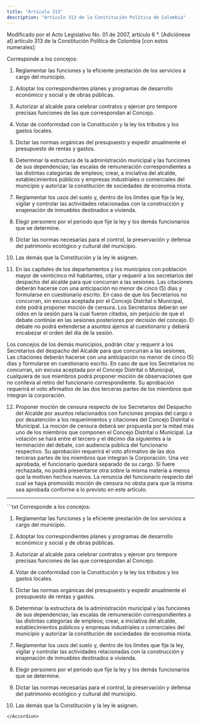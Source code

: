 ```yaml
---
title: "Artículo 313"
description: "Artículo 313 de la Constitución Política de Colombia"
---
```


<Warning>Modificado por el Acto Legislativo No. 01 de 2007, artículo 6 °. [Adiciónese al] artículo 313 de la Constitución Política de Colombia [con estos numerales]: </Warning>

Corresponde a los concejos:

1. Reglamentar las funciones y la eficiente prestación de los servicios a cargo del municipio.

2. Adoptar los correspondientes planes y programas de desarrollo económico y social y de obras públicas.

3. Autorizar al alcalde para celebrar contratos y ejercer pro tempore precisas funciones de las que correspondan al Concejo.

4. Votar de conformidad con la Constitución y la ley los tributos y los gastos locales.

5. Dictar las normas orgánicas del presupuesto y expedir anualmente el presupuesto de rentas y gastos.

6. Determinar la estructura de la administración municipal y las funciones de sus dependencias; las escalas de remuneración correspondientes a las distintas categorías de empleos; crear, a iniciativa del alcalde, establecimientos públicos y empresas industriales o comerciales del municipio y autorizar la constitución de sociedades de economía mixta.

7. Reglamentar los usos del suelo y, dentro de los límites que fije la ley, vigilar y controlar las actividades relacionadas con la construcción y enajenación de inmuebles destinados a vivienda.

8. Elegir personero por el periodo que fije la ley y los demás funcionarios que se determine.

9. Dictar las normas necesarias para el control, la preservación y defensa del patrimonio ecológico y cultural del municipio.

10. Las demás que la Constitución y la ley le asignen.

11. En las capitales de los departamentos y los municipios con población mayor de veinticinco mil habitantes, citar y requerir a los secretarios del despacho del alcalde para que concurran a las sesiones. Las citaciones deberán hacerse con una anticipación no menor de cinco (5) días y formularse en cuestionario escrito. En caso de que los Secretarios no concurran, sin excusa aceptada por el Concejo Distrital o Municipal, éste podrá proponer moción de censura. Los Secretarios deberán ser oídos en la sesión para la cual fueron citados, sin perjuicio de que el debate continúe en las sesiones posteriores por decisión del concejo. El debate no podrá extenderse a asuntos ajenos al cuestionario y deberá encabezar el orden del día de la sesión.

Los concejos de los demás municipios, podrán citar y requerir a los Secretarios del despacho del Alcalde para que concurran a las sesiones. Las citaciones deberán hacerse con una anticipación no menor de cinco (5) días y formularse en cuestionario escrito. En caso de que los Secretarios no concurran, sin excusa aceptada por el Concejo Distrital o Municipal, cualquiera de sus miembros podrá proponer moción de observaciones que no conlleva al retiro del funcionario correspondiente. Su aprobación requerirá el voto afirmativo de las dos terceras partes de los miembros que integran la corporación.

12. Proponer moción de censura respecto de los Secretarios del Despacho del Alcalde por asuntos relacionados con funciones propias del cargo o por desatención a los requerimientos y citaciones del Concejo Distrital o Municipal. La moción de censura deberá ser propuesta por la mitad más uno de los miembros que componen el Concejo Distrital o Municipal. La votación se hará entre el tercero y el décimo día siguientes a la terminación del debate, con audiencia pública del funcionario respectivo. Su aprobación requerirá el voto afirmativo de las dos terceras partes de los miembros que integran la Corporación. Una vez aprobada, el funcionario quedará separado de su cargo. Si fuere rechazada, no podrá presentarse otra sobre la misma materia a menos que la motiven hechos nuevos. La renuncia del funcionario respecto del cual se haya promovido moción de censura no obsta para que la misma sea aprobada conforme a lo previsto en este artículo. 

---

<Accordion title="Artículo original antes de la modificación:">
```txt
Corresponde a los concejos:

1. Reglamentar las funciones y la eficiente prestación de los
servicios a cargo del municipio.

2. Adoptar los correspondientes planes y programas de desarrollo
económico y social y de obras públicas.

3. Autorizar al alcalde para celebrar contratos y ejercer pro tempore
precisas funciones de las que correspondan al Concejo.

4. Votar de conformidad con la Constitución y la ley los tributos y
los gastos locales.

5. Dictar las normas orgánicas del presupuesto y expedir anualmente el
presupuesto de rentas y gastos.

6. Determinar la estructura de la administración municipal y las
funciones de sus dependencias; las escalas de remuneración
correspondientes a las distintas categorías de empleos; crear, a
iniciativa del alcalde, establecimientos públicos y empresas
industriales o comerciales del municipio y autorizar la constitución
de sociedades de economía mixta.

7. Reglamentar los usos del suelo y, dentro de los límites que fije la
ley, vigilar y controlar las actividades relacionadas con la
construcción y enajenación de inmuebles destinados a vivienda.

8. Elegir personero por el periodo que fije la ley y los demás
funcionarios que se determine.

9. Dictar las normas necesarias para el control, la preservación y
defensa del patrimonio ecológico y cultural del municipio.

10. Las demás que la Constitución y la ley le asignen.
```
</Accordion>

